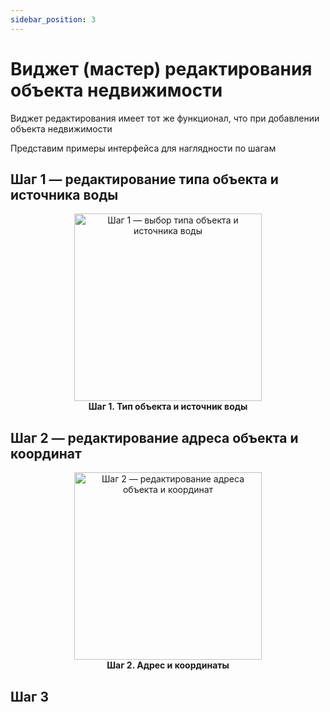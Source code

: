 ```yaml
---
sidebar_position: 3
---
```



# Виджет (мастер) редактирования объекта недвижимости

Виджет редактирования имеет тот же функционал, что при <Link to="/real-estate/create">добавлении объекта недвижимости</Link>

Представим примеры интерфейса для наглядности по шагам 

## Шаг 1 — редактирование типа объекта и источника воды

<div align="center">
  <img src="/img/real-estate/edit_widget_step_1.png" alt="Шаг 1 — выбор типа объекта и источника воды" width="300" />
  <figcaption><b>Шаг 1. Тип объекта и источник воды</b></figcaption>
</div>


## Шаг 2 — редактирование адреса объекта и координат

<div align="center">
  <img src="/img/real-estate/edit_widget_step_2.png" alt="Шаг 2 — редактирование адреса объекта и координат" width="300" />
  <figcaption><b>Шаг 2. Адрес и координаты</b></figcaption>
</div>

## Шаг 3




